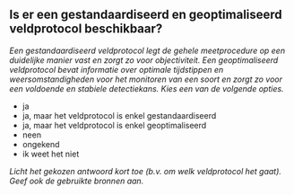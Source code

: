 

## Is er een gestandaardiseerd en geoptimaliseerd veldprotocol beschikbaar?

*Een gestandaardiseerd veldprotocol legt de gehele meetprocedure op een duidelijke manier vast en zorgt zo voor objectiviteit. Een geoptimaliseerd veldprotocol bevat informatie over optimale tijdstippen en weersomstandigheden voor het monitoren van een soort en zorgt zo voor een voldoende en stabiele detectiekans. Kies een van de volgende opties.*

- ja
- ja, maar het veldprotocol is enkel gestandaardiseerd
- ja, maar het veldprotocol is enkel geoptimaliseerd
- neen
- ongekend
- ik weet het niet

*Licht het gekozen antwoord kort toe (b.v. om welk veldprotocol het gaat). Geef ook de gebruikte bronnen aan.*

&nbsp;


